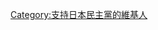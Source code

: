 {{Userbox
  |border-c = #000
  |border-s = 1
  |id-c     = #FFF
  |id-fc    = #000
  |id-s     = 10.5
  |info-c   = #004098
  |info-s   = 9
  |info-fc  = #FFFFFF
  |id       = {{lang|ja|立憲<br>民主党}}
  |info     = 這個用戶支持日本[[立憲民主黨 (日本)|<span style="color: #FFF">'''立憲民主黨'''</span>]]
}}
[[Category:支持日本民主黨的維基人]]
